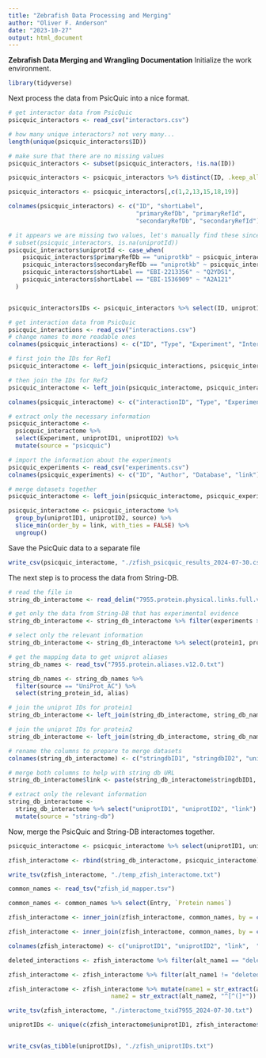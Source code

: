 ```yaml
---
title: "Zebrafish Data Processing and Merging"
author: "Oliver F. Anderson"
date: "2023-10-27"
output: html_document
---
```


**Zebrafish Data Merging and Wrangling Documentation**
Initialize the work environment.
```r
library(tidyverse)
```

Next process the data from PsicQuic into a nice format.
```r
# get interactor data from PsicQuic
psicquic_interactors <- read_csv("interactors.csv")

# how many unique interactors? not very many...
length(unique(psicquic_interactors$ID))

# make sure that there are no missing values
psicquic_interactors <- subset(psicquic_interactors, !is.na(ID))

psicquic_interactors <- psicquic_interactors %>% distinct(ID, .keep_all = TRUE)

psicquic_interactors <- psicquic_interactors[,c(1,2,13,15,18,19)]

colnames(psicquic_interactors) <- c("ID", "shortLabel",
                                    "primaryRefDb", "primaryRefId",
                                    "secondaryRefDb", "secondaryRefId")

# it appears we are missing two values, let's manually find these since there are only 2
# subset(psicquic_interactors, is.na(uniprotId))
psicquic_interactors$uniprotId <- case_when(
    psicquic_interactors$primaryRefDb == "uniprotkb" ~ psicquic_interactors$primaryRefId,
    psicquic_interactors$secondaryRefDb == "uniprotkb" ~ psicquic_interactors$secondaryRefId,
    psicquic_interactors$shortLabel == "EBI-2213356" ~ "Q2YDS1",
    psicquic_interactors$shortLabel == "EBI-1536909" ~ "A2A121"
  )


psicquic_interactorsIDs <- psicquic_interactors %>% select(ID, uniprotId)

# get interaction data from PsicQuic
psicquic_interactions <- read_csv("interactions.csv")
# change names to more readable ones
colnames(psicquic_interactions) <- c("ID", "Type", "Experiment", "InteractorRef1", "InteractorRef2")

# first join the IDs for Ref1
psicquic_interactome <- left_join(psicquic_interactions, psicquic_interactorsIDs, by = c("InteractorRef1" = "ID"), relationship="many-to-many")

# then join the IDs for Ref2
psicquic_interactome <- left_join(psicquic_interactome, psicquic_interactorsIDs, by = c("InteractorRef2" = "ID"), relationship="many-to-many")

colnames(psicquic_interactome) <- c("interactionID", "Type", "Experiment", "InteractorRef1", "InteractorRef2", 'uniprotID1', "uniprotID2")

# extract only the necessary information
psicquic_interactome <- 
  psicquic_interactome %>% 
  select(Experiment, uniprotID1, uniprotID2) %>%
  mutate(source = "psicquic")

# import the information about the experiments
psicquic_experiments <- read_csv("experiments.csv")
colnames(psicquic_experiments) <- c("ID", "Author", "Database", "link")

# merge datasets together
psicquic_interactome <- left_join(psicquic_interactome, psicquic_experiments, by = c("Experiment" = "ID"), relationship="many-to-many")

psicquic_interactome <- psicquic_interactome %>%
  group_by(uniprotID1, uniprotID2, source) %>%
  slice_min(order_by = link, with_ties = FALSE) %>%
  ungroup()
```

Save the PsicQuic data to a separate file
```r
write_csv(psicquic_interactome, "./zfish_psicquic_results_2024-07-30.csv")
```


The next step is to process the data from String-DB.
```r
# read the file in
string_db_interactome <- read_delim("7955.protein.physical.links.full.v12.0.txt", delim = " ")

# get only the data from String-DB that has experimental evidence
string_db_interactome <- string_db_interactome %>% filter(experiments > 0)

# select only the relevant information
string_db_interactome <- string_db_interactome %>% select(protein1, protein2)

# get the mapping data to get uniprot aliases
string_db_names <- read_tsv("7955.protein.aliases.v12.0.txt")

string_db_names <- string_db_names %>%
  filter(source == "UniProt_AC") %>% 
  select(string_protein_id, alias)

# join the uniprot IDs for protein1
string_db_interactome <- left_join(string_db_interactome, string_db_names, by = c("protein1" = "string_protein_id"), relationship = "many-to-many")

# join the uniprot IDs for protein2
string_db_interactome <- left_join(string_db_interactome, string_db_names, by = c("protein2" = "string_protein_id"), relationship = "many-to-many")

# rename the columns to prepare to merge datasets
colnames(string_db_interactome) <- c("stringdbID1", "stringdbID2", "uniprotID1", "uniprotID2")

# merge both columns to help with string db URL
string_db_interactome$link <- paste(string_db_interactome$stringdbID1, string_db_interactome$stringdbID2, sep = "/")

# extract only the relevant information
string_db_interactome <- 
  string_db_interactome %>% select("uniprotID1", "uniprotID2", "link") %>% 
  mutate(source = "string-db")
```

Now, merge the PsicQuic and String-DB interactomes together.
```r
psicquic_interactome <- psicquic_interactome %>% select(uniprotID1, uniprotID2, link, source)

zfish_interactome <- rbind(string_db_interactome, psicquic_interactome)
```

```r
write_tsv(zfish_interactome, "./temp_zfish_interactome.txt")
```

```r
common_names <- read_tsv("zfish_id_mapper.tsv")

common_names <- common_names %>% select(Entry, `Protein names`)

zfish_interactome <- inner_join(zfish_interactome, common_names, by = c("uniprotID1" = "Entry"))

zfish_interactome <- inner_join(zfish_interactome, common_names, by = c("uniprotID2" = "Entry"))

colnames(zfish_interactome) <- c("uniprotID1", "uniprotID2", "link",  "source","alt_name1", "alt_name2")

deleted_interactions <- zfish_interactome %>% filter(alt_name1 == "deleted") %>% filter(alt_name2 == "deleted")

zfish_interactome <- zfish_interactome %>% filter(alt_name1 != "deleted") %>% filter(alt_name2 != "deleted")

zfish_interactome <- zfish_interactome %>% mutate(name1 = str_extract(alt_name1, "^[^(]*"),
                             name2 = str_extract(alt_name2, "^[^(]*"))
```


```r
write_tsv(zfish_interactome, "./interactome_txid7955_2024-07-30.txt")
```

```r
uniprotIDs <- unique(c(zfish_interactome$uniprotID1, zfish_interactome$uniprotID2))


write_csv(as_tibble(uniprotIDs), "./zfish_uniprotIDs.txt")
```


